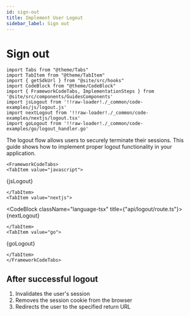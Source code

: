 ```yaml
---
id: sign-out
title: Implement User Logout
sidebar_label: Sign out
---
```


# Sign out

```mdx-code-block
import Tabs from "@theme/Tabs"
import TabItem from "@theme/TabItem"
import { getSdkUrl } from "@site/src/hooks"
import CodeBlock from "@theme/CodeBlock"
import { FrameworkCodeTabs, ImplementationSteps } from '@site/src/components/GuidesComponents'
import jsLogout from '!!raw-loader!./_common/code-examples/js/logout.js'
import nextLogout from '!!raw-loader!./_common/code-examples/nextjs/logout.tsx'
import goLogout from '!!raw-loader!./_common/code-examples/go/logout_handler.go'
```

The logout flow allows users to securely terminate their sessions. This guide shows how to implement proper logout functionality
in your application.

```mdx-code-block
<FrameworkCodeTabs>
<TabItem value="javascript">
```

<CodeBlock className="language-js">{jsLogout}</CodeBlock>

```mdx-code-block
</TabItem>
<TabItem value="nextjs">
```

<CodeBlock className="language-tsx" title={"api/logout/route.ts"}>
  {nextLogout}
</CodeBlock>

```mdx-code-block
</TabItem>
<TabItem value="go">
```

<CodeBlock className="language-go">{goLogout}</CodeBlock>

```mdx-code-block
</TabItem>
</FrameworkCodeTabs>
```

## After successful logout

1. Invalidates the user's session
2. Removes the session cookie from the browser
3. Redirects the user to the specified return URL
